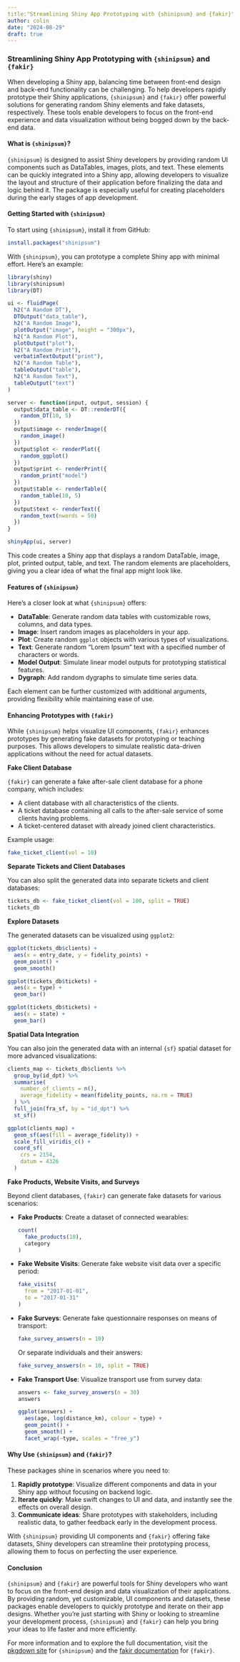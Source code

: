 ```yaml
---
title:"Streamlining Shiny App Prototyping with {shinipsum} and {fakir}"
author: colin
date: "2024-08-29"
draft: true
---
```


### Streamlining Shiny App Prototyping with `{shinipsum}` and `{fakir}`

When developing a Shiny app, balancing time between front-end design and back-end functionality can be challenging. To help developers rapidly prototype their Shiny applications, `{shinipsum}` and `{fakir}` offer powerful solutions for generating random Shiny elements and fake datasets, respectively. These tools enable developers to focus on the front-end experience and data visualization without being bogged down by the back-end data.

#### What is `{shinipsum}`?

`{shinipsum}` is designed to assist Shiny developers by providing random UI components such as DataTables, images, plots, and text. These elements can be quickly integrated into a Shiny app, allowing developers to visualize the layout and structure of their application before finalizing the data and logic behind it. The package is especially useful for creating placeholders during the early stages of app development.

#### Getting Started with `{shinipsum}`

To start using `{shinipsum}`, install it from GitHub:

```r
install.packages("shinipsum")
```

With `{shinipsum}`, you can prototype a complete Shiny app with minimal effort. Here’s an example:

```r
library(shiny)
library(shinipsum)
library(DT)

ui <- fluidPage(
  h2("A Random DT"),
  DTOutput("data_table"),
  h2("A Random Image"),
  plotOutput("image", height = "300px"),
  h2("A Random Plot"),
  plotOutput("plot"),
  h2("A Random Print"),
  verbatimTextOutput("print"),
  h2("A Random Table"),
  tableOutput("table"),
  h2("A Random Text"),
  tableOutput("text")
)

server <- function(input, output, session) {
  output$data_table <- DT::renderDT({
    random_DT(10, 5)
  })
  output$image <- renderImage({
    random_image()
  })
  output$plot <- renderPlot({
    random_ggplot()
  })
  output$print <- renderPrint({
    random_print("model")
  })
  output$table <- renderTable({
    random_table(10, 5)
  })
  output$text <- renderText({
    random_text(nwords = 50)
  })
}

shinyApp(ui, server)
```

This code creates a Shiny app that displays a random DataTable, image, plot, printed output, table, and text. The random elements are placeholders, giving you a clear idea of what the final app might look like.

#### Features of `{shinipsum}`

Here’s a closer look at what `{shinipsum}` offers:

- **DataTable**: Generate random data tables with customizable rows, columns, and data types.
- **Image**: Insert random images as placeholders in your app.
- **Plot**: Create random `ggplot` objects with various types of visualizations.
- **Text**: Generate random "Lorem Ipsum" text with a specified number of characters or words.
- **Model Output**: Simulate linear model outputs for prototyping statistical features.
- **Dygraph**: Add random dygraphs to simulate time series data.

Each element can be further customized with additional arguments, providing flexibility while maintaining ease of use.

#### Enhancing Prototypes with `{fakir}`

While `{shinipsum}` helps visualize UI components, `{fakir}` enhances prototypes by generating fake datasets for prototyping or teaching purposes. This allows developers to simulate realistic data-driven applications without the need for actual datasets.

**Fake Client Database**

`{fakir}` can generate a fake after-sale client database for a phone company, which includes:

- A client database with all characteristics of the clients.
- A ticket database containing all calls to the after-sale service of some clients having problems.
- A ticket-centered dataset with already joined client characteristics.

Example usage:

```r
fake_ticket_client(vol = 10)
```

**Separate Tickets and Client Databases**

You can also split the generated data into separate tickets and client databases:

```r
tickets_db <- fake_ticket_client(vol = 100, split = TRUE)
tickets_db
```

**Explore Datasets**

The generated datasets can be visualized using `ggplot2`:

```r
ggplot(tickets_db$clients) +
  aes(x = entry_date, y = fidelity_points) +
  geom_point() +
  geom_smooth()

ggplot(tickets_db$tickets) +
  aes(x = type) +
  geom_bar()

ggplot(tickets_db$tickets) +
  aes(x = state) +
  geom_bar()
```

**Spatial Data Integration**

You can also join the generated data with an internal `{sf}` spatial dataset for more advanced visualizations:

```r
clients_map <- tickets_db$clients %>%
  group_by(id_dpt) %>%
  summarise(
    number_of_clients = n(),
    average_fidelity = mean(fidelity_points, na.rm = TRUE)
  ) %>%
  full_join(fra_sf, by = "id_dpt") %>%
  st_sf()

ggplot(clients_map) +
  geom_sf(aes(fill = average_fidelity)) +
  scale_fill_viridis_c() +
  coord_sf(
    crs = 2154,
    datum = 4326
  )
```

**Fake Products, Website Visits, and Surveys**

Beyond client databases, `{fakir}` can generate fake datasets for various scenarios:

- **Fake Products**: Create a dataset of connected wearables:

  ```r
  count(
    fake_products(10),
    category
  )
  ```

- **Fake Website Visits**: Generate fake website visit data over a specific period:

  ```r
  fake_visits(
    from = "2017-01-01",
    to = "2017-01-31"
  )
  ```

- **Fake Surveys**: Generate fake questionnaire responses on means of transport:

  ```r
  fake_survey_answers(n = 10)
  ```

  Or separate individuals and their answers:

  ```r
  fake_survey_answers(n = 10, split = TRUE)
  ```

- **Fake Transport Use**: Visualize transport use from survey data:

  ```r
  answers <- fake_survey_answers(n = 30)
  answers

  ggplot(answers) +
    aes(age, log(distance_km), colour = type) +
    geom_point() +
    geom_smooth() +
    facet_wrap(~type, scales = "free_y")
  ```

#### Why Use `{shinipsum}` and `{fakir}`?

These packages shine in scenarios where you need to:

1. **Rapidly prototype**: Visualize different components and data in your Shiny app without focusing on backend logic.
2. **Iterate quickly**: Make swift changes to UI and data, and instantly see the effects on overall design.
3. **Communicate ideas**: Share prototypes with stakeholders, including realistic data, to gather feedback early in the development process.

With `{shinipsum}` providing UI components and `{fakir}` offering fake datasets, Shiny developers can streamline their prototyping process, allowing them to focus on perfecting the user experience.

#### Conclusion

`{shinipsum}` and `{fakir}` are powerful tools for Shiny developers who want to focus on the front-end design and data visualization of their applications. By providing random, yet customizable, UI components and datasets, these packages enable developers to quickly prototype and iterate on their app designs. Whether you're just starting with Shiny or looking to streamline your development process, `{shinipsum}` and `{fakir}` can help you bring your ideas to life faster and more efficiently.

For more information and to explore the full documentation, visit the [pkgdown site](https://thinkr-open.github.io/shinipsum/) for `{shinipsum}` and the [fakir documentation](https://thinkr-open.github.io/fakir/) for `{fakir}`.

